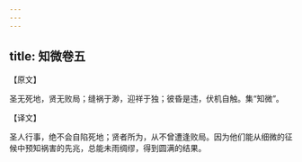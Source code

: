 ```yaml
---
---
---
```

title: 知微卷五
---



【原文】

圣无死地，贤无败局；缝祸于渺，迎祥于独；彼昏是违，伏机自触。集“知微”。

【译文】

圣人行事，绝不会自陷死地；贤者所为，从不曾遭逢败局。因为他们能从细微的征候中预知祸害的先兆，总能未雨绸缪，得到圆满的结果。